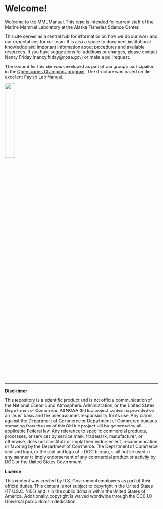 # Welcome!

Welcome to the MML Manual. This repo is intended for current staff of the Marine Mammal Laboratory at the Alaska Fisheries Science Center.

This site serves as a central hub for information on how we do our work and our expectations for our team. It is also a space to document institutional knowledge and important information about procedures and available resources. If you have suggestions for additions or changes, please contact Nancy Friday (nancy.friday\@noaa.gov) or make a pull request.

The content for this site was developed as part of our group's participation in the [Openscapes Champions program](https://openscapes.org). The structure was based on the excellent [Faylab Lab Manual](https://thefaylab.github.io/lab-manual/). 

![](img/openscapes_hex_badge.png){width="25%"}

------------------------------------------------------------------------

**Disclaimer**

This repository is a scientific product and is not official communication of the National Oceanic and Atmospheric Administration, or the United States Department of Commerce. All NOAA GitHub project content is provided on an ‘as is’ basis and the user assumes responsibility for its use. Any claims against the Department of Commerce or Department of Commerce bureaus stemming from the use of this GitHub project will be governed by all applicable Federal law. Any reference to specific commercial products, processes, or services by service mark, trademark, manufacturer, or otherwise, does not constitute or imply their endorsement, recommendation or favoring by the Department of Commerce. The Department of Commerce seal and logo, or the seal and logo of a DOC bureau, shall not be used in any manner to imply endorsement of any commercial product or activity by DOC or the United States Government.

**License**

This content was created by U.S. Government employees as part of their official duties. This content is not subject to copyright in the United States (17 U.S.C. §105) and is in the public domain within the United States of America. Additionally, copyright is waived worldwide through the CC0 1.0 Universal public domain dedication.
